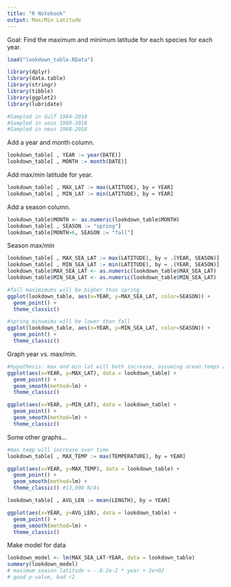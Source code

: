 ```yaml
---
title: "R Notebook"
output: Max/Min Latitude
---
```


Goal: Find the maximum and minimum latitude for each species for each year.

```r
load("lookdown_table.RData")

library(dplyr)
library(data.table)
library(stringr)
library(tibble)
library(ggplot2)
library(lubridate)

#Sampled in Gulf 1984-2018
#Sampled in seus 1989-2018
#Sampled in neus 1968-2018
```

Add a year and month column.
```r
lookdown_table[ , YEAR := year(DATE)]
lookdown_table[ , MONTH := month(DATE)]
```

Add max/min latitude for year.
```r
lookdown_table[ , MAX_LAT := max(LATITUDE), by = YEAR]
lookdown_table[ , MIN_LAT := min(LATITUDE), by = YEAR]
```

Add a season column.
```r
lookdown_table$MONTH <- as.numeric(lookdown_table$MONTH)
lookdown_table[ , SEASON := "spring"]
lookdown_table[MONTH>6, SEASON := "fall"]
```

Season max/min
```r
lookdown_table[ , MAX_SEA_LAT := max(LATITUDE), by = .(YEAR, SEASON)]
lookdown_table[ , MIN_SEA_LAT := min(LATITUDE), by = .(YEAR, SEASON)]
lookdown_table$MAX_SEA_LAT <- as.numeric(lookdown_table$MAX_SEA_LAT)
lookdown_table$MIN_SEA_LAT <- as.numeric(lookdown_table$MIN_SEA_LAT)
```

```r
#fall maximimums will be higher than spring
ggplot(lookdown_table, aes(x=YEAR, y=MAX_SEA_LAT, color=SEASON)) +
  geom_point() +
  theme_classic()

#spring minumims will be lower than fall
ggplot(lookdown_table, aes(x=YEAR, y=MIN_SEA_LAT, color=SEASON)) +
  geom_point() +
  theme_classic()
```

Graph year vs. max/min.
```r
#hypothesis: max and min lat will both increase, assuming ocean temps are increasing over the years
ggplot(aes(x=YEAR, y=MAX_LAT), data = lookdown_table) +
  geom_point() +
  geom_smooth(method=lm) +
  theme_classic()

ggplot(aes(x=YEAR, y=MIN_LAT), data = lookdown_table) +
  geom_point() +
  geom_smooth(method=lm) +
  theme_classic()
```

Some other graphs...
```r
#max temp will increase over time
lookdown_table[ , MAX_TEMP := max(TEMPERATURE), by = YEAR]

ggplot(aes(x=YEAR, y=MAX_TEMP), data = lookdown_table) +
  geom_point() +
  geom_smooth(method=lm) +
  theme_classic() #13,000 N/As

lookdown_table[ , AVG_LEN := mean(LENGTH), by = YEAR]

ggplot(aes(x=YEAR, y=AVG_LEN), data = lookdown_table) +
  geom_point() +
  geom_smooth(method=lm) +
  theme_classic()
```

Make model for data
```r
lookdown_model <- lm(MAX_SEA_LAT~YEAR, data = lookdown_table)
summary(lookdown_model)
# maximum season latitude = -.8.2e-2 * year + 2e+02
# good p-value, bad r2
```


